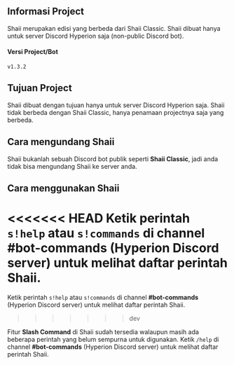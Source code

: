 ## Informasi Project
Shaii merupakan edisi yang berbeda dari Shaii Classic. Shaii dibuat hanya untuk server Discord Hyperion saja (non-public Discord bot).

#### Versi Project/Bot
`v1.3.2`

## Tujuan Project
Shaii dibuat dengan tujuan hanya untuk server Discord Hyperion saja. Shaii tidak berbeda dengan Shaii Classic, hanya penamaan projectnya saja yang berbeda.

## Cara mengundang Shaii
Shaii bukanlah sebuah Discord bot publik seperti **Shaii Classic**, jadi anda tidak bisa mengundang Shaii ke server anda.

## Cara menggunakan Shaii
<<<<<<< HEAD
Ketik perintah `s!help` atau `s!commands` di channel **#bot-commands** (Hyperion Discord server) untuk melihat daftar perintah Shaii. 
=======
Ketik perintah `s!help` atau `s!commands` di channel **#bot-commands** (Hyperion Discord server) untuk melihat daftar perintah Shaii.
>>>>>>> dev

Fitur **Slash Command** di Shaii sudah tersedia walaupun masih ada beberapa perintah yang belum sempurna untuk digunakan. Ketik `/help` di channel **#bot-commands** (Hyperion Discord server) untuk melihat daftar perintah Shaii.